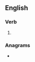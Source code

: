 ==English==

===Verb===
{{head|en|verb form}}

# {{en-past of|crate}}

===Anagrams===
* {{anagrams|en|a=acdert|carted|cedrat|redact|traced}}